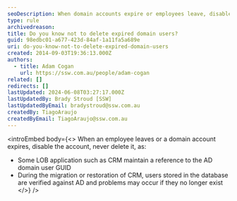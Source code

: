 ```yaml
---
seoDescription: When domain accounts expire or employees leave, disable them to avoid problems during CRM migration or restoration.
type: rule
archivedreason:
title: Do you know not to delete expired domain users?
guid: 98edbc01-a677-423d-84af-1a11fa5a689e
uri: do-you-know-not-to-delete-expired-domain-users
created: 2014-09-03T19:36:13.000Z
authors:
  - title: Adam Cogan
    url: https://ssw.com.au/people/adam-cogan
related: []
redirects: []
lastUpdated: 2024-06-08T03:27:17.000Z
lastUpdatedBy: Brady Stroud [SSW]
lastUpdatedByEmail: bradystroud@ssw.com.au
createdBy: TiagoAraujo
createdByEmail: TiagoAraujo@ssw.com.au
---
```


<introEmbed
  body={<>
When an employee leaves or a domain account expires, disable the account, never delete it, as:

- Some LOB application such as CRM maintain a reference to the AD domain user GUID
- During the migration or restoration of CRM, users stored in the database are verified against AD and problems may occur if they no longer exist
  </>}
/>
